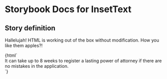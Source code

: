 

# Storybook Docs for InsetText

<Meta title="govtnz-import" />

## Story definition

Hallelujah! HTML is working out of the box without modification.
How you like them apples?!

<Preview>
  <Story name="InsetText" height="100px">
    {html`
      <div class="g-inset-text">
        It can take up to 8 weeks to register a lasting power of attorney if
        there are no mistakes in the application.
      </div>
    `}
  </Story>
</Preview>
